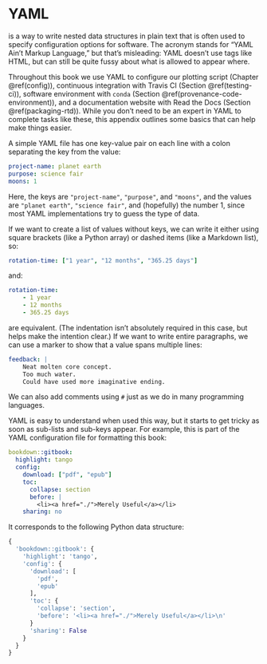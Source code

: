 # YAML {#yaml}

\gref{YAML}{yaml_glossary}\index{YAML} is a way to write nested data structures in plain text
that is often used to specify configuration options for software.
The acronym stands for "YAML Ain't Markup Language,"
but that's misleading:
YAML doesn't use tags like HTML,
but can still be quite fussy about what is allowed to appear where.

Throughout this book we use YAML to
configure our plotting script (Chapter \@ref(config)),
continuous integration with Travis CI (Section \@ref(testing-ci)),
software environment with `conda` (Section \@ref(provenance-code-environment)),
and a documentation website with Read the Docs (Section \@ref(packaging-rtd)).
While you don't need to be an expert in YAML to complete tasks like these,
this appendix outlines some basics that can help make things easier.

A simple YAML file has one key-value pair on each line
with a colon separating the key from the value:

```yaml
project-name: planet earth
purpose: science fair
moons: 1
```

Here,
the keys are `"project-name"`, `"purpose"`, and `"moons"`,
and the values are `"planet earth"`,
`"science fair"`,
and (hopefully) the number 1,
since most YAML implementations try to guess the type of data.

If we want to create a list of values without keys,
we can write it either using square brackets (like a Python array)
or dashed items (like a Markdown\index{Markdown} list),
so:

```yaml
rotation-time: ["1 year", "12 months", "365.25 days"]
```

and:

```yaml
rotation-time:
    - 1 year
    - 12 months
    - 365.25 days
```

are equivalent.
(The indentation isn't absolutely required in this case,
but helps make the intention clear.)
If we want to write entire paragraphs,
we can use a marker to show that a value spans multiple lines:

```yaml
feedback: |
    Neat molten core concept.
    Too much water.
    Could have used more imaginative ending.
```

We can also add comments using `#` just as we do in many programming languages.

YAML is easy to understand when used this way,
but it starts to get tricky as soon as sub-lists and sub-keys appear.
For example,
this is part of the YAML configuration file for formatting this book:

```yaml
bookdown::gitbook:
  highlight: tango
  config:
    download: ["pdf", "epub"]
    toc:
      collapse: section
      before: |
        <li><a href="./">Merely Useful</a></li>
    sharing: no
```

It corresponds to the following Python data structure:

```python
{
  'bookdown::gitbook': {
    'highlight': 'tango',
    'config': {
      'download': [
        'pdf',
        'epub'
      ],
      'toc': {
        'collapse': 'section',
        'before': '<li><a href="./">Merely Useful</a></li>\n'
      }
      'sharing': False
    }
  }
}
```
